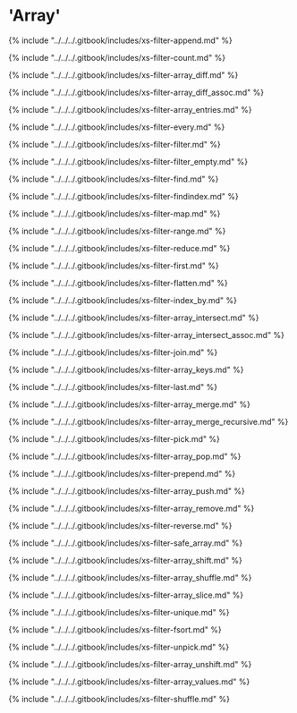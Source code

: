 # 'Array'

{% include "../../../.gitbook/includes/xs-filter-append.md" %}

{% include "../../../.gitbook/includes/xs-filter-count.md" %}

{% include "../../../.gitbook/includes/xs-filter-array_diff.md" %}

{% include "../../../.gitbook/includes/xs-filter-array_diff_assoc.md" %}

{% include "../../../.gitbook/includes/xs-filter-array_entries.md" %}

{% include "../../../.gitbook/includes/xs-filter-every.md" %}

{% include "../../../.gitbook/includes/xs-filter-filter.md" %}

{% include "../../../.gitbook/includes/xs-filter-filter_empty.md" %}

{% include "../../../.gitbook/includes/xs-filter-find.md" %}

{% include "../../../.gitbook/includes/xs-filter-findindex.md" %}

{% include "../../../.gitbook/includes/xs-filter-map.md" %}

{% include "../../../.gitbook/includes/xs-filter-range.md" %}

{% include "../../../.gitbook/includes/xs-filter-reduce.md" %}

{% include "../../../.gitbook/includes/xs-filter-first.md" %}

{% include "../../../.gitbook/includes/xs-filter-flatten.md" %}

{% include "../../../.gitbook/includes/xs-filter-index_by.md" %}

{% include "../../../.gitbook/includes/xs-filter-array_intersect.md" %}

{% include "../../../.gitbook/includes/xs-filter-array_intersect_assoc.md" %}

{% include "../../../.gitbook/includes/xs-filter-join.md" %}

{% include "../../../.gitbook/includes/xs-filter-array_keys.md" %}

{% include "../../../.gitbook/includes/xs-filter-last.md" %}

{% include "../../../.gitbook/includes/xs-filter-array_merge.md" %}

{% include "../../../.gitbook/includes/xs-filter-array_merge_recursive.md" %}

{% include "../../../.gitbook/includes/xs-filter-pick.md" %}

{% include "../../../.gitbook/includes/xs-filter-array_pop.md" %}

{% include "../../../.gitbook/includes/xs-filter-prepend.md" %}

{% include "../../../.gitbook/includes/xs-filter-array_push.md" %}

{% include "../../../.gitbook/includes/xs-filter-array_remove.md" %}

{% include "../../../.gitbook/includes/xs-filter-reverse.md" %}

{% include "../../../.gitbook/includes/xs-filter-safe_array.md" %}

{% include "../../../.gitbook/includes/xs-filter-array_shift.md" %}

{% include "../../../.gitbook/includes/xs-filter-array_shuffle.md" %}

{% include "../../../.gitbook/includes/xs-filter-array_slice.md" %}

{% include "../../../.gitbook/includes/xs-filter-unique.md" %}

{% include "../../../.gitbook/includes/xs-filter-fsort.md" %}

{% include "../../../.gitbook/includes/xs-filter-unpick.md" %}

{% include "../../../.gitbook/includes/xs-filter-array_unshift.md" %}

{% include "../../../.gitbook/includes/xs-filter-array_values.md" %}

{% include "../../../.gitbook/includes/xs-filter-shuffle.md" %}
